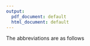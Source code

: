 ```yaml
---
output:
  pdf_document: default
  html_document: default
---
```

\section{SF36 data to be passed to the functions}

The abbreviations are as follows

\begin{itemize}
\item PF Physical Functionning score ranging from 0 to 100
\item RP Role limitations due to Physical health score ranging from 0 to 100
\item BP Bodily Pain score ranging from 0 to 100
\item GH General Health score ranging from 0 to 100
\item VT Vitality score ranging from 0 to 100
\item SF Social Functioning score ranging from 0 to 100
\item RE Role limitations due to Emotional problems score ranging from 0 to 100
\item MH General Mental Health score ranging from 0 to 100
\item AGE Patient's age ranging from 0 to 110
\item GENDER Patient's gender coded as male=1 and female=2.
\end{itemize}
